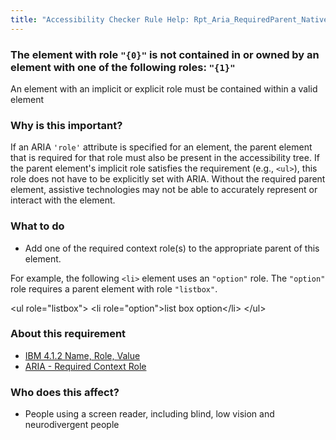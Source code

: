 ```yaml
---
title: "Accessibility Checker Rule Help: Rpt_Aria_RequiredParent_Native_Host_Sematics"
---
```


<div className="toolHelp">
<Row>
<Column colLg={16} colMd={8} colSm={4} className="toolHead">

### The element with role `"{0}"` is not contained in or owned by an element with one of the following roles: `"{1}"`

<div id="locLevel"></div>

An element with an implicit or explicit role must be contained within a valid element

</Column>
</Row>
<Row>
<Column colLg={11} colMd={5} colSm={4} className="toolMain">

### Why is this important?

If an ARIA `'role'` attribute is specified for an element, the parent element that is required for that role must also be present in the accessibility tree. If the parent element's implicit role satisfies the requirement (e.g., `<ul>`), this role does not have to be explicitly set with ARIA. Without the required parent element, assistive technologies may not be able to accurately represent or interact with the element.

<div id="locSnippet"></div>

### What to do

 * Add one of the required context role(s) to the appropriate parent of this element.

For example, the following `<li>` element uses an `"option"` role. The `"option"` role requires a parent element with role `"listbox"`.

<CodeSnippet type="multi" light={true}>&lt;ul role="listbox"&gt;
    &lt;li role="option"&gt;list box option&lt;/li&gt;
&lt;/ul&gt;</CodeSnippet>

</Column>
<Column colLg={5} colMd={3} colSm={4} className="toolLeft">

### About this requirement

* [IBM 4.1.2 Name, Role, Value](https://www.ibm.com/able/requirements/requirements/#4_1_2)
* [ARIA - Required Context Role](https://www.w3.org/TR/wai-aria/#scope)

### Who does this affect?

* People using a screen reader, including blind, low vision and neurodivergent people

</Column>
</Row>
</div>

